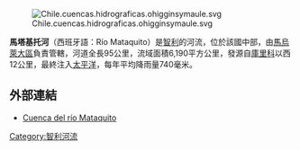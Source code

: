 [[Image:Chile.cuencas.hidrograficas.ohigginsymaule.svg|thumb]]

'''馬塔基托河'''（西班牙語：Río Mataquito）是[[智利|智利]]的河流，位於該國中部，由[[馬烏萊大區|馬烏萊大區]]負責管轄，河道全長95公里，流域面積6,190平方公里，發源自[[庫里科|庫里科]]以西12公里，最終注入[[太平洋|太平洋]]，每年平均降雨量740毫米。

==外部連結==
* [https://web.archive.org/web/20070927201229/http://www.sinia.cl/1292/articles-31018_Mataquito.pdf Cuenca del río Mataquito]

{{Chile-geo-stub}}
[[Category:智利河流|Category:智利河流]]
{{coord|34.9722|S|72.1858|W|source:kolossus-dewiki|display=title}}